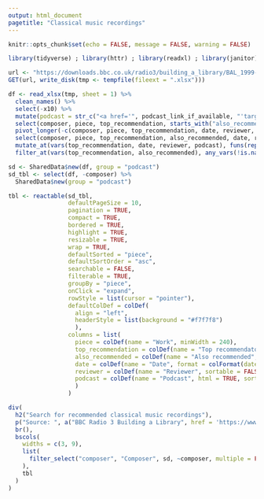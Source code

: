 ```yaml
---
output: html_document
pagetitle: "Classical music recordings"
---
```


```r
knitr::opts_chunk$set(echo = FALSE, message = FALSE, warning = FALSE)

library(tidyverse) ; library(httr) ; library(readxl) ; library(janitor) ; library(reactable) ; library(htmltools) ; library(crosstalk)

url <- "https://downloads.bbc.co.uk/radio3/building_a_library/BAL_1999-2024_V2.xlsx"
GET(url, write_disk(tmp <- tempfile(fileext = ".xlsx")))

df <- read_xlsx(tmp, sheet = 1) %>% 
  clean_names() %>% 
  select(-x10) %>% 
  mutate(podcast = str_c("<a href='", podcast_link_if_available, "'target='_blank'>", podcast_link_if_available, "</a>")) %>% 
  select(composer, piece, top_recommendation, starts_with("also_recommended"), date, reviewer, podcast) %>% 
  pivot_longer(-c(composer, piece, top_recommendation, date, reviewer, podcast), values_to = "also_recommended") %>% 
  select(composer, piece, top_recommendation, also_recommended, date, reviewer, podcast) %>% 
  mutate_at(vars(top_recommendation, date, reviewer, podcast), funs(replace(., duplicated(.), NA))) %>% 
  filter_at(vars(top_recommendation, also_recommended), any_vars(!is.na(.)))

sd <- SharedData$new(df, group = "podcast")
sd_tbl <- select(df, -composer) %>%
  SharedData$new(group = "podcast")
```

```r
tbl <- reactable(sd_tbl,
                 defaultPageSize = 10,
                 pagination = TRUE,
                 compact = TRUE,
                 bordered = TRUE,
                 highlight = TRUE,
                 resizable = TRUE,
                 wrap = TRUE,
                 defaultSorted = "piece",
                 defaultSortOrder = "asc",
                 searchable = FALSE,
                 filterable = TRUE,
                 groupBy = "piece",
                 onClick = "expand",
                 rowStyle = list(cursor = "pointer"),
                 defaultColDef = colDef(
                   align = "left",
                   headerStyle = list(background = "#f7f7f8")
                   ),
                 columns = list(
                   piece = colDef(name = "Work", minWidth = 240),
                   top_recommendation = colDef(name = "Top recommendaton", sortable = FALSE, filterable = FALSE),
                   also_recommended = colDef(name = "Also recommended", sortable = FALSE, filterable = FALSE),
                   date = colDef(name = "Date", format = colFormat(date = TRUE, locales = "en-GB"), sortable = FALSE, filterable = FALSE),
                   reviewer = colDef(name = "Reviewer", sortable = FALSE, filterable = FALSE),
                   podcast = colDef(name = "Podcast", html = TRUE, sortable = FALSE, filterable = FALSE)
                   )
                 )
```

```r
div(
  h2("Search for recommended classical music recordings"),
  p("Source: ", a("BBC Radio 3 Building a Library", href = 'https://www.bbc.co.uk/programmes/b06w2121', target = "_blank"), "database"),
  br(),
  bscols(
    widths = c(3, 9),
    list(
      filter_select("composer", "Composer", sd, ~composer, multiple = FALSE)
    ),
    tbl
  )
)
```